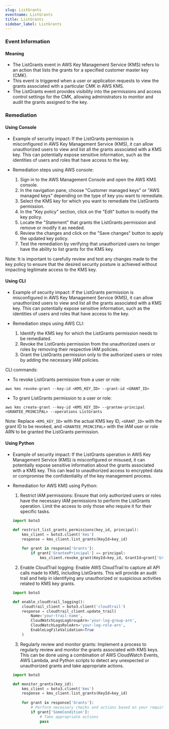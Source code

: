 ```yaml
--- 
slug: ListGrants
eventname: ListGrants
title: ListGrants
sidebar_label: ListGrants
---
```

                       
### Event Information

#### Meaning

- The ListGrants event in AWS Key Management Service (KMS) refers to an action that lists the grants for a specified customer master key (CMK).
- This event is triggered when a user or application requests to view the grants associated with a particular CMK in AWS KMS.
- The ListGrants event provides visibility into the permissions and access control settings for the CMK, allowing administrators to monitor and audit the grants assigned to the key.

### Remediation

#### Using Console

- Example of security impact: If the ListGrants permission is misconfigured in AWS Key Management Service (KMS), it can allow unauthorized users to view and list all the grants associated with a KMS key. This can potentially expose sensitive information, such as the identities of users and roles that have access to the key.

- Remediation steps using AWS console:
  1. Sign in to the AWS Management Console and open the AWS KMS console.
  2. In the navigation pane, choose "Customer managed keys" or "AWS managed keys" depending on the type of key you want to remediate.
  3. Select the KMS key for which you want to remediate the ListGrants permission.
  4. In the "Key policy" section, click on the "Edit" button to modify the key policy.
  5. Locate the "Statement" that grants the ListGrants permission and remove or modify it as needed.
  6. Review the changes and click on the "Save changes" button to apply the updated key policy.
  7. Test the remediation by verifying that unauthorized users no longer have the ability to list grants for the KMS key.

Note: It is important to carefully review and test any changes made to the key policy to ensure that the desired security posture is achieved without impacting legitimate access to the KMS key.

#### Using CLI

- Example of security impact: If the ListGrants permission is misconfigured in AWS Key Management Service (KMS), it can allow unauthorized users to view and list all the grants associated with a KMS key. This can potentially expose sensitive information, such as the identities of users and roles that have access to the key.

- Remediation steps using AWS CLI:
  1. Identify the KMS key for which the ListGrants permission needs to be remediated.
  2. Revoke the ListGrants permission from the unauthorized users or roles by removing their respective IAM policies.
  3. Grant the ListGrants permission only to the authorized users or roles by adding the necessary IAM policies.

CLI commands:
- To revoke ListGrants permission from a user or role:
```
aws kms revoke-grant --key-id <KMS_KEY_ID> --grant-id <GRANT_ID>
```

- To grant ListGrants permission to a user or role:
```
aws kms create-grant --key-id <KMS_KEY_ID> --grantee-principal <GRANTEE_PRINCIPAL> --operations ListGrants
```

Note: Replace `<KMS_KEY_ID>` with the actual KMS key ID, `<GRANT_ID>` with the grant ID to be revoked, and `<GRANTEE_PRINCIPAL>` with the IAM user or role ARN to be granted the ListGrants permission.

#### Using Python

- Example of security impact: If the ListGrants operation in AWS Key Management Service (KMS) is misconfigured or misused, it can potentially expose sensitive information about the grants associated with a KMS key. This can lead to unauthorized access to encrypted data or compromise the confidentiality of the key management process.

- Remediation for AWS KMS using Python:
  1. Restrict IAM permissions: Ensure that only authorized users or roles have the necessary IAM permissions to perform the ListGrants operation. Limit the access to only those who require it for their specific tasks.
  
  ```python
  import boto3

  def restrict_list_grants_permissions(key_id, principal):
      kms_client = boto3.client('kms')
      response = kms_client.list_grants(KeyId=key_id)
      
      for grant in response['Grants']:
          if grant['GranteePrincipal'] == principal:
              kms_client.revoke_grant(KeyId=key_id, GrantId=grant['GrantId'])
  ```
  
  2. Enable CloudTrail logging: Enable AWS CloudTrail to capture all API calls made to KMS, including ListGrants. This will provide an audit trail and help in identifying any unauthorized or suspicious activities related to KMS key grants.
  
  ```python
  import boto3

  def enable_cloudtrail_logging():
      cloudtrail_client = boto3.client('cloudtrail')
      response = cloudtrail_client.update_trail(
          Name='your-trail-name',
          CloudWatchLogsLogGroupArn='your-log-group-arn',
          CloudWatchLogsRoleArn='your-log-role-arn',
          EnableLogFileValidation=True
      )
  ```
  
  3. Regularly review and monitor grants: Implement a process to regularly review and monitor the grants associated with KMS keys. This can be done using a combination of AWS CloudWatch Events, AWS Lambda, and Python scripts to detect any unexpected or unauthorized grants and take appropriate actions.
  
  ```python
  import boto3

  def monitor_grants(key_id):
      kms_client = boto3.client('kms')
      response = kms_client.list_grants(KeyId=key_id)
      
      for grant in response['Grants']:
          # Perform necessary checks and actions based on your requirements
          if grant['SomeCondition']:
              # Take appropriate actions
              pass
  ```


 